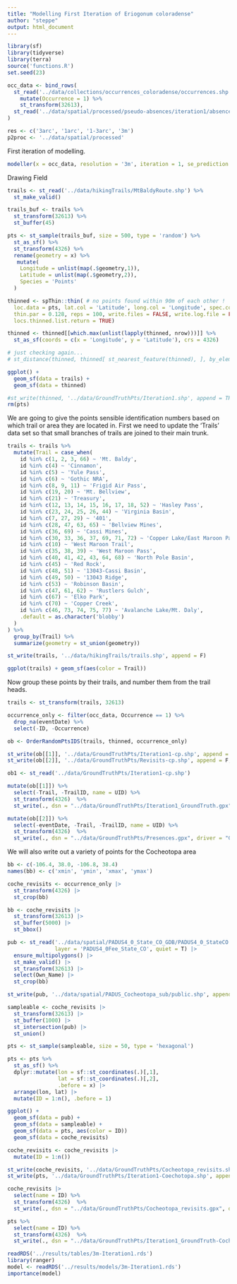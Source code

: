 ```yaml
---
title: "Modelling First Iteration of Eriogonum coloradense"
author: "steppe"
output: html_document
---
```


```r
library(sf)
library(tidyverse)
library(terra)
source('functions.R')
set.seed(23)
```


```r

occ_data <- bind_rows(
  st_read('../data/collections/occurrences_coloradense/occurrences.shp', quiet = T) %>% 
    mutate(Occurrence = 1) %>% 
    st_transform(32613),
  st_read('../data/spatial/processed/pseudo-absences/iteration1/absences.shp', quiet = T) 
)

res <- c('3arc', '1arc', '1-3arc', '3m')
p2proc <- '../data/spatial/processed'

```

First iteration of modelling. 

```r
modeller(x = occ_data, resolution = '3m', iteration = 1, se_prediction = TRUE)
```

Drawing Field 

```r

trails <- st_read('../data/hikingTrails/MtBaldyRoute.shp') %>% 
  st_make_valid() 

trails_buf <- trails %>% 
  st_transform(32613) %>% 
  st_buffer(45)

pts <- st_sample(trails_buf, size = 500, type = 'random') %>% 
  st_as_sf() %>% 
  st_transform(4326) %>% 
  rename(geometry = x) %>% 
   mutate(
    Longitude = unlist(map(.$geometry,1)), 
    Latitude = unlist(map(.$geometry,2)), 
    Species = 'Points' 
  ) 

thinned <- spThin::thin( # no points found within 90m of each other !
  loc.data = pts, lat.col = 'Latitude', long.col = 'Longitude', spec.col = 'Species',
  thin.par = 0.128, reps = 100, write.files = FALSE, write.log.file = FALSE, 
  locs.thinned.list.return = TRUE) 

thinned <- thinned[[which.max(unlist(lapply(thinned, nrow)))]] %>% 
  st_as_sf(coords = c(x = 'Longitude', y = 'Latitude'), crs = 4326) 

# just checking again... 
# st_distance(thinned, thinned[ st_nearest_feature(thinned), ], by_element = T)

ggplot() + 
  geom_sf(data = trails) + 
  geom_sf(data = thinned) 

#st_write(thinned, '../data/GroundTruthPts/Iteration1.shp', append = TRUE)
rm(pts)
```

We are going to give the points sensible identification numbers based on which trail or area they are located in. 
First we need to update the 'Trails' data set so that small branches of trails are joined to their main trunk.
```r

trails <- trails %>% 
  mutate(Trail = case_when(
    id %in% c(1, 2, 3, 66) ~ 'Mt. Baldy',
    id %in% c(4) ~ 'Cinnamon',
    id %in% c(5) ~ 'Yule Pass',
    id %in% c(6) ~ 'Gothic NRA',
    id %in% c(8, 9, 11) ~ 'Frigid Air Pass',
    id %in% c(19, 20) ~ 'Mt. Bellview',
    id %in% c(21) ~ 'Treasury',
    id %in% c(12, 13, 14, 15, 16, 17, 18, 52) ~ 'Hasley Pass',
    id %in% c(23, 24, 25, 26, 44) ~ 'Virginia Basin',  
    id %in% c(7, 27, 29) ~ '401', 
    id %in% c(28, 47, 63, 65) ~ 'Bellview Mines', 
    id %in% c(36, 69) ~ 'Cassi Mines', 
    id %in% c(30, 33, 36, 37, 69, 71, 72) ~ 'Copper Lake/East Maroon Pass', 
    id %in% c(10) ~ 'West Maroon Trail',
    id %in% c(35, 38, 39) ~ 'West Maroon Pass', 
    id %in% c(40, 41, 42, 43, 64, 68) ~ 'North Pole Basin', 
    id %in% c(45) ~ 'Red Rock', 
    id %in% c(48, 51) ~ '13043-Cassi Basin', 
    id %in% c(49, 50) ~ '13043 Ridge', 
    id %in% c(53) ~ 'Robinson Basin',
    id %in% c(47, 61, 62) ~ 'Rustlers Gulch',
    id %in% c(67) ~ 'Elko Park',
    id %in% c(70) ~ 'Copper Creek',
    id %in% c(46, 73, 74, 75, 77) ~ 'Avalanche Lake/Mt. Daly',
    .default = as.character('blobby')
  )
) %>% 
  group_by(Trail) %>% 
  summarize(geometry = st_union(geometry))

st_write(trails, '../data/hikingTrails/trails.shp', append = F)

ggplot(trails) + geom_sf(aes(color = Trail))
```

Now group these points by their trails, and number them from the trail heads. 
```r

trails <- st_transform(trails, 32613) 

occurrence_only <- filter(occ_data, Occurrence == 1) %>% 
  drop_na(eventDate) %>%  
  select(-ID, -Occurrence) 

ob <- OrderRandomPtsIDS(trails, thinned, occurrence_only) 

st_write(ob[[1]], '../data/GroundTruthPts/Iteration1-cp.shp', append = F, quiet = T) 
st_write(ob[[2]], '../data/GroundTruthPts/Revisits-cp.shp', append = F, quiet = T) 

ob1 <- st_read('../data/GroundTruthPts/Iteration1-cp.shp') 

mutate(ob[[1]]) %>% 
  select(-Trail, -TrailID, name = UID) %>% 
  st_transform(4326)  %>% 
  st_write(., dsn = "../data/GroundTruthPts/Iteration1_GroundTruth.gpx", driver = "GPX")

mutate(ob[[2]]) %>% 
  select(-eventDate, -Trail, -TrailID, name = UID) %>% 
  st_transform(4326)  %>% 
  st_write(., dsn = "../data/GroundTruthPts/Presences.gpx", driver = "GPX")
```

We will also write out a variety of points for the Cocheotopa area
```r

bb <- c(-106.4, 38.0, -106.8, 38.4)
names(bb) <- c('xmin', 'ymin', 'xmax', 'ymax')

coche_revisits <- occurrence_only |>
  st_transform(4326) |>
  st_crop(bb) 

bb <- coche_revisits |> 
  st_transform(32613) |>
  st_buffer(5000) |>
  st_bbox()

pub <- st_read('../data/spatial/PADUS4_0_State_CO_GDB/PADUS4_0_StateCO.gdb',
               layer = 'PADUS4_0Fee_State_CO', quiet = T) |>
  ensure_multipolygons() |> 
  st_make_valid() |> 
  st_transform(32613) |>
  select(Own_Name) |>
  st_crop(bb)

st_write(pub, '../data/spatial/PADUS_Cocheotopa_sub/public.shp', append = F)

sampleable <- coche_revisits |>
  st_transform(32613) |>
  st_buffer(1000) |>
  st_intersection(pub) |>
  st_union()

pts <- st_sample(sampleable, size = 50, type = 'hexagonal')

pts <- pts %>%
  st_as_sf() %>% 
  dplyr::mutate(lon = sf::st_coordinates(.)[,1],
                lat = sf::st_coordinates(.)[,2], 
                .before = x) |>
  arrange(lon, lat) |> 
  mutate(ID = 1:n(), .before = 1)

ggplot() + 
  geom_sf(data = pub) + 
  geom_sf(data = sampleable) + 
  geom_sf(data = pts, aes(color = ID))
  geom_sf(data = coche_revisits) 

coche_revisits <- coche_revisits |>
  mutate(ID = 1:n())

st_write(coche_revisits, '../data/GroundTruthPts/Cocheotopa_revisits.shp', append = F, quiet = T)
st_write(pts, '../data/GroundTruthPts/Iteration1-Coechotopa.shp', append = F, quiet = T) 

coche_revisits |>
  select(name = ID) %>% 
  st_transform(4326)  %>% 
  st_write(., dsn = "../data/GroundTruthPts/Cocheotopa_revisits.gpx", driver = "GPX")

pts %>% 
  select(name = ID) %>% 
  st_transform(4326)  %>% 
  st_write(., dsn = "../data/GroundTruthPts/Iteration1_GroundTruth-Cocheotopa.gpx", driver = "GPX")
```



```r
readRDS('../results/tables/3m-Iteration1.rds')
library(ranger)
model <- readRDS('../results/models/3m-Iteration1.rds')
importance(model)
```

